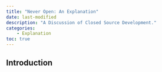 ```yaml
---
title: "Never Open: An Explanation"
date: last-modified
description: "A Discussion of Closed Source Development."
categories:        
    - Explanation
toc: true
---
```


## Introduction
